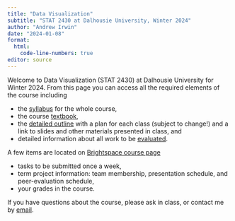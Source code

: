 ```yaml
---
title: "Data Visualization"
subtitle: "STAT 2430 at Dalhousie University, Winter 2024"
author: "Andrew Irwin"
date: "2024-01-08"
format: 
  html:
    code-line-numbers: true
editor: source
---
```


Welcome to Data Visualization (STAT 2430) at Dalhousie University for Winter 2024. From this page you can access all the required elements of the course including

* the [syllabus](001-syllabus.qmd) for the whole course,
* the course [textbook](https://andrewirwin.github.io/data-viz-notes/),
* the [detailed outline](002-detailed-outline.qmd) with a plan for each class (subject to change!) and a link to slides and other materials presented in class, and
* detailed information about all work to be [evaluated](004-evaluation.qmd).

A few items are located on [Brightspace course page](https://dal.brightspace.com/d2l/home/232100)

* tasks to be submitted once a week,
* term project information: team membership, presentation schedule, and peer-evaluation schedule,
* your grades in the course.

If you have questions about the course, please ask in class, or contact me by [email](mailto:a.irwin@dal.ca).

